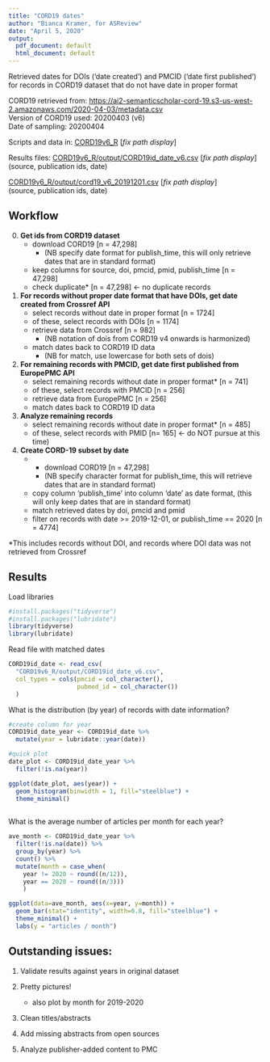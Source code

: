 ```yaml
---
title: "CORD19 dates"
author: "Bianca Kramer, for ASReview"
date: "April 5, 2020"
output:
  pdf_document: default
  html_document: default
---
```


Retrieved dates for DOIs ('date created') and PMCID ('date first published') for records in CORD19 dataset that do not have date in proper format

CORD19 retrieved from: [https://ai2-semanticscholar-cord-19.s3-us-west-2.amazonaws.com/2020-04-03/metadata.csv](https://ai2-semanticscholar-cord-19.s3-us-west-2.amazonaws.com/2020-04-03/metadata.csv)  
Version of CORD19 used: 20200403 (v6)  
Date of sampling: 20200404

Scripts and data in:
[CORD19v6_R](/CORD19v6_R) [_fix path display_]

Results files:
[CORD19v6_R/output/CORD19id_date_v6.csv](/CORD19v6_R/output/CORD19id_date_v6.csv)  [_fix path display_]  
(source, publication ids, date)

[CORD19v6_R/output/cord19_v6_20191201.csv](/CORD19v6_R/output/cord19_v6_20191201.csv)  [_fix path display_]  
(source, publication ids, date)

## Workflow

0. **Get ids from CORD19 dataset**
    + download CORD19 [n = 47,298] 
      + (NB specify date format for publish_time, this will only retrieve dates that are in standard format)
    + keep columns for source, doi, pmcid, pmid, publish_time [n = 47,298]
    + check duplicate* [n = 47,298] <- no duplicate records
1. **For records without proper date format that have DOIs, get date created from Crossref API**
    + select records without date in proper format [n = 1724]
    + of these, select records with DOIs [n = 1174]
    + retrieve data from Crossref [n = 982]
      + (NB notation of dois from CORD19 v4 onwards is harmonized)
    + match dates back to CORD19 ID data 
      + (NB for match, use lowercase for both sets of dois)
2. **For remaining records with PMCID, get date first published from EuropePMC API**
    + select remaining records without date in proper format* [n = 741]
    + of these, select records with PMCID [n = 256]
    + retrieve data from EuropePMC [n = 256]
    + match dates back to CORD19 ID data
3. **Analyze remaining records**
    + select remaining records without date in proper format* [n = 485]
    + of these, select records with PMID [n= 165] <- do NOT pursue at this time)
4. **Create CORD-19 subset by date**
    + + download CORD19 [n = 47,298] 
      + (NB specify character format for publish_time, this will retrieve dates that are in standard format)
    + copy column 'publish_time' into column 'date' as date format, (this will only keep dates that are in standard format)
    + match retrieved dates by doi, pmcid and pmid
    + filter on records with date >= 2019-12-01, or publish_time == 2020 [n = 4774]

*This includes records without DOI, and records where DOI data was not retrieved from Crossref

## Results

Load libraries
```r
#install.packages("tidyverse")
#install.packages("lubridate")
library(tidyverse)
library(lubridate)
```

Read file with matched dates
```r
CORD19id_date <- read_csv(
  "CORD19v6_R/output/CORD19id_date_v6.csv",
  col_types = cols(pmcid = col_character(),
                   pubmed_id = col_character())
  )
```



What is the distribution (by year) of records with date information?
```r

#create column for year
CORD19id_date_year <- CORD19id_date %>%
  mutate(year = lubridate::year(date))

#quick plot
date_plot <- CORD19id_date_year %>%
  filter(!is.na(year))

ggplot(date_plot, aes(year)) +
  geom_histogram(binwidth = 1, fill="steelblue") + 
  theme_minimal()
                 
```


What is the average number of articles per month for each year?  

```r
ave_month <- CORD19id_date_year %>%
  filter(!is.na(date)) %>%
  group_by(year) %>%
  count() %>%
  mutate(month = case_when(
    year != 2020 ~ round((n/12)),
    year == 2020 ~ round((n/3)))
    )

ggplot(data=ave_month, aes(x=year, y=month)) +
  geom_bar(stat="identity", width=0.8, fill="steelblue") +
  theme_minimal() +
  labs(y = "articles / month")


```



## Outstanding issues:
1. Validate results against years in original dataset

2. Pretty pictures!
    + also plot by month for 2019-2020
    
3. Clean titles/abstracts

4. Add missing abstracts from open sources

5. Analyze publisher-added content to PMC



  
